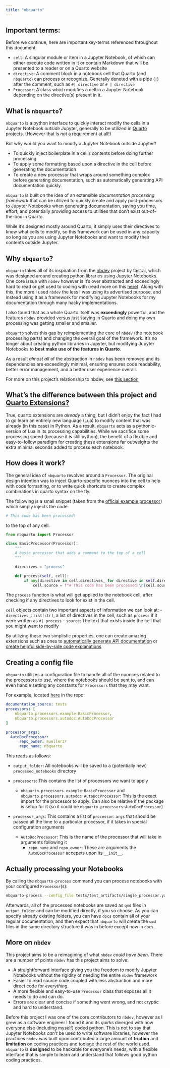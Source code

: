 ```yaml
---
title: "nbquarto"
---
```


## Important terms:

Before we continue, here are important key-terms referenced throughout this document:

- `cell`: A singular module or item in a Jupyter Notebook, of which can either execute code written in it or contain Markdown that will be presented to a reader or on a Quarto website
- `directive`: A comment block in a notebook cell that Quarto (and `nbquarto`) can process or recognize. Generally denoted with a pipe (`|`) after the comment, such as `#| directive` or `# | directive`
- `Processor`: A class which modifies a cell in a Jupyter Notebook depending on the directive(s) present in it.

## What is `nbquarto`?

`nbquarto` is a python interface to quickly interact modify the cells in a Jupyter Notebook *outside* Jupyter, generally to be utilized in [Quarto](https://quarto.org) projects. (However that is *not* a requirement at all!)

But why would you want to modify a Jupyter Notebook outside Jupyter?

- To quickly inject boilerplate in a cell's contents before doing further processing
- To apply some formatting based upon a directive in the cell before generating the documentation
- To create a new processor that wraps around something complex before generating documentation, such as automatically generating API documentation quickly.

`nbquarto` is built on the idea of an extensible *documentation processing framework* that can be utilized to quickly create and apply post-processors 
to Jupyter Notebooks when generating documentation, saving you time, effort, and potentially providing access to utilities that don't exist out-of-the-box in Quarto.

While it's designed mostly around Quarto, it simply uses their directives to know what cells to modify, so this framework can be used in any capacity so long as you are 
using Jupyter Notebooks and want to modify their contents outside Jupyter.

## Why `nbquarto`?

`nbquarto` takes all of its inspiration from the [nbdev](https://github.com/fastai/nbdev) project by fast.ai, which was designed around creating python libraries using Jupyter Notebooks. 
One core issue with `nbdev` however is it's over abstracted and exceedingly hard to read or get used to coding with (read more on this [here](#more-on-nbdev)). Along with this, the more I used `nbdev`
the less I was using its advertised purpose, and instead using it as a framework for modifying Jupyter Notebooks for my documentation through many hacky implementations. 

I also found that as a whole Quarto itself was **exceedingly** powerful, and the features `nbdev` provided versus just staying in Quarto and doing my own processing was getting smaller and smaller.

`nbquarto` solves this gap by reimplementing the core of `nbdev` (the notebook processing parts) and changing the overall goal of the framework. It's no longer about creating python libraries in Jupyter, 
but modifying Jupyter Notebooks to **best make use of the features in Quarto**.

As a result *almost all* of the abstraction in `nbdev` has been removed and its dependencies are exceedingly minimal, ensuring ensures code readability, better error management, and a better user experience overall. 

For more on this project's relationship to nbdev, see [this section](#more-on-nbdev)

## What's the difference between this project and [Quarto Extensions?](https://quarto.org/docs/extensions/)

True, quarto extensions are *already* a thing, but I didn't enjoy the fact I had to go learn an entirely new language (Lua) to modify content that was already (in this case) in Python. As a result, `nbquarto` acts as a pythonic-version of Lua in its processing capabilities. While we sacrifice some processing speed (because it *is* still python), the benefit of a flexible and easy-to-follow paradigm for creating these extensions far outweights the extra minimal seconds added to process each notebook.


## How does it work?

The general idea of `nbquarto` revolves around a `Processor`. The original design intention was to inject Quarto-specific nuonces into the cell to help with code formatting, or to write quick shortcuts to create complex combinations in quarto syntax on the fly.

The following is a small snippet (taken from the [official example processor](src/nbquarto/processors/example.py)) which simply injects the code:

```python
# This code has been processed!
```
to the top of any cell.

```python
from nbquarto import Processor

class BasicProcessor(Processor):
    """
    A basic processor that adds a comment to the top of a cell
    """

    directives = "process"

    def process(self, cell):
        if any(directive in cell.directives_ for directive in self.directives):
            cell.source = f"# This code has been processed!\n{cell.source}"
```

The `process` function is what will get applied to the notebook cell, after checking if any directives to look for exist in the cell. 

`cell` objects contain two important aspects of information we can look at:
- `directives_`: `list[str]`, a list of directives in the cell, such as `process` if it were written as `#| process`
- `source`: The text that exists inside the cell that you might want to modify

By utilizing these two simplistic properties, one can create amazing extensions such as ones to [automatically generate API documentation](package_reference/processors.qmd#autodocprocessor) or [create helpful side-by-side code explanations](package_reference/processors.qmd#codenoteprocessor)

## Creating a config file

`nbquarto` utilizes a configuration file to handle all of the nuonces related to the processors to use, where the notebooks should be sent to, and can even handle setting any constants for `Processors` that they may want.

For example, located [here](tests/test_artifacts/single_processor.yaml) in the repo:

```yaml
documentation_source: tests
processors: [
    nbquarto.processors.example:BasicProcessor,
    nbquarto.processors.autodoc:AutoDocProcessor
]

processor_args:
  AutoDocProcessor: 
      repo_owner: muellerzr
      repo_name: nbquarto
```
This reads as follows:

- `output_folder`: All notebooks will be saved to a (potentially new) `processed_notebooks` directory

- `processors`: This contains the list of processors we want to apply
  
  - `nbquarto.processors.example:BasicProcessor` and `nbquarto.processors.autodoc:AutoDocProcessor`: This is the exact import for the processor to apply. Can also be relative if the package is setup for it (so it could be `nbquarto.processors:AutoDocProcessor`)
- `processor_args`: This contains a list of `processor`: `args` that should be passed all the time to a particular processor, if it takes in special configuration arguments
  - `AutoDocProcessor`: This is the name of the processor that will take in arguments following it
    - `repo_name` and `repo_owner`: These are arguments the `AutoDocProcessor` accepets upon its `__init__`.

## Actually processing your Notebooks

By calling the `nbquarto-process` command you can process notebooks with your configured `Processor`(s):

```bash
nbquarto-process --config_file tests/test_artifacts/single_processor.yaml --notebook_file tests/test_artifacts/test_example.ipynb --output_folder docs/
```

Afterwards, all of the processed notebooks are saved as `qmd` files in `output_folder` and can be modified directly, if you so choose. As you can specify already existing folders, you can have `docs` contain all of your regular documentation, and then expect that `nbquarto` will create the `qmd` files in the same directory structure it was in before except now in `docs`.

## More on `nbdev`

This project aims to be a reimagining of what `nbdev` *could have been*. There are 
a number of points `nbdev` has this project aims to solve:

- A straightforward interface giving you the freedom to modify Jupyter Notebooks without the rigidity of needing the entire `nbdev` framework
- Easier to read source code coupled with less abstraction and more direct code for *everything*. 
- A more flexible and easy-to-use `Processor` class that exposes all it needs to do and can do.
- Errors are clear and concise if something went wrong, and not cryptic and hard to understand.

Before this project I was one of the core contributors to `nbdev`, however as I grew as a software engineer I found it and its *quirks* diverged with how everyone else (including myself) coded python.
This is not to say that Jupyter Notebooks *can't* be used to write software libraries, however the practices `nbdev` was built upon contributed a large amount of **friction** and **limitation** on coding practices and toolage
the rest of the world used. `nbquarto` is **designed** to be hackable for everyone's needs, with a flexible interface that is simple to learn and understand that follows good python coding practices.